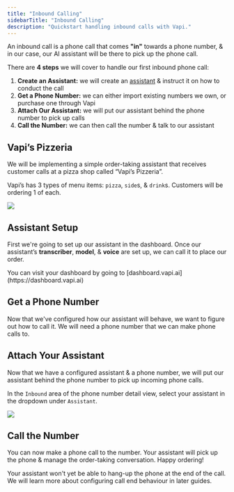 ```yaml
---
title: "Inbound Calling"
sidebarTitle: "Inbound Calling"
description: "Quickstart handling inbound calls with Vapi."
---
```



<YouTubeEmbed
  videoUrl="https://www.youtube.com/embed/e7q4p8Gg1Tg?si=ZvFumklEMubfbZi7"
  altTitle="Quickstart: Inbound Calling"
/>

An inbound call is a phone call that comes **"in"** towards a phone number, & in our case, our AI assistant will be there to pick up the phone call.

There are **4 steps** we will cover to handle our first inbound phone call:

1. **Create an Assistant:** we will create an [assistant](/assistants) & instruct it on how to conduct the call
2. **Get a Phone Number:** we can either import existing numbers we own, or purchase one through Vapi
3. **Attach Our Assistant:** we will put our assistant behind the phone number to pick up calls
4. **Call the Number:** we can then call the number & talk to our assistant

## Vapi’s Pizzeria

We will be implementing a simple order-taking assistant that receives customer calls at a pizza shop called “Vapi’s Pizzeria”.

Vapi’s has 3 types of menu items: `pizza`, `side`s, & `drink`s. Customers will be ordering 1 of each.

<Frame caption="Customers will order 3 items: 1 pizza, 1 side, & 1 drink. The assistant will pick up the phone & take the customer's order.">
  <img src="/static/images/quickstart/vapis-pizzeria.png" />
</Frame>

## Assistant Setup

First we're going to set up our assistant in the dashboard. Once our assistant’s **transcriber**, **model**, & **voice** are set up, we can call it to place our order.

<Info>
  You can visit your dashboard by going to
  [dashboard.vapi.ai](https://dashboard.vapi.ai)
</Info>

<AssistantSetupInboundAccordionGroup />

## Get a Phone Number

Now that we've configured how our assistant will behave, we want to figure out how to call it. We will need a phone number that we can make phone calls to.

<GetAPhoneNumberSnippet />

## Attach Your Assistant

Now that we have a configured assistant & a phone number, we will put our assistant behind the phone number to pick up incoming phone calls.

In the `Inbound` area of the phone number detail view, select your assistant in the dropdown under `Assistant`.

<Frame caption="Your assistant will now pick-up calls made to this phone number.">
  <img src="/static/images/quickstart/dashboard/inbound-assistant-set.png" />
</Frame>

## Call the Number

You can now make a phone call to the number. Your assistant will pick up the phone & manage the order-taking conversation. Happy ordering!

<Tip>
  Your assistant won't yet be able to hang-up the phone at the end of the call.
  We will learn more about configuring call end behaviour in later guides.
</Tip>
